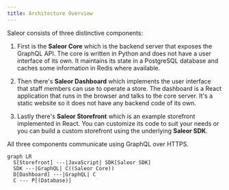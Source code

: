 ```yaml
---
title: Architecture Overview
---
```


Saleor consists of three distinctive components:

1. First is the **Saleor Core** which is the backend server that exposes the GraphQL API. The core is written in Python and does not have a user interface of its own. It maintains its state in a PostgreSQL database and caches some information in Redis where available.

2. Then there's **Saleor Dashboard** which implements the user interface that staff members can use to operate a store. The dashboard is a React application that runs in the browser and talks to the core server. It's a static website so it does not have any backend code of its own.

3. Lastly there's **Saleor Storefront** which is an example storefront implemented in React. You can customize its code to suit your needs or you can build a custom storefront using the underlying **Saleor SDK**.

All three components communicate using GraphQL over HTTPS.

```mermaid
graph LR
  S[Storefront] ---|JavaScript| SDK[Saleor SDK]
  SDK ---|GraphQL| C((Saleor Core))
  D[Dashboard] ---|GraphQL| C
  C --- P[(Database)]
```
